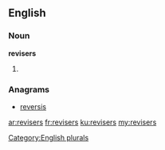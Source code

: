 ==English==

===Noun===
'''revisers'''

# {{plural of|[[reviser]]}}

===Anagrams===
* [[reversis#English|reversis]]

[[Category:English plurals]]

[[ar:revisers]]
[[fr:revisers]]
[[ku:revisers]]
[[my:revisers]]